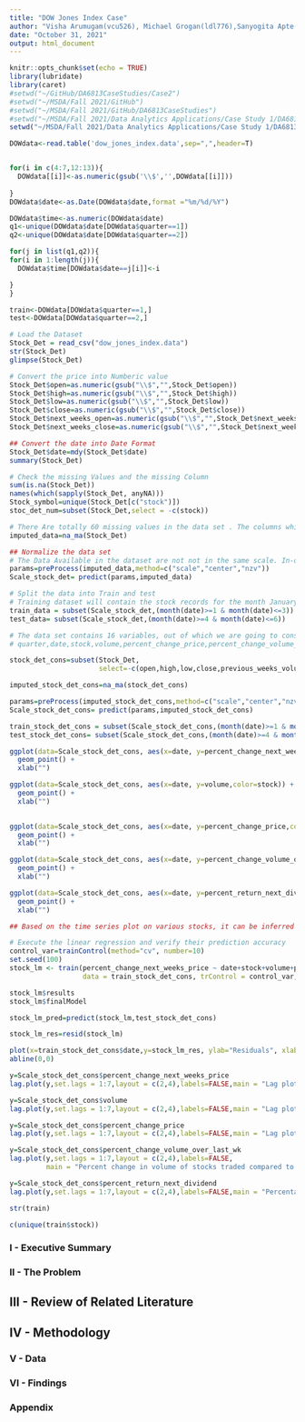 ```yaml
---
title: "DOW Jones Index Case"
author: "Visha Arumugam(vcu526), Michael Grogan(ldl776),Sanyogita Apte(jlh562)"
date: "October 31, 2021"
output: html_document
---
```

<style type="text/css">

h1.title {
  font-size: 38px;
  text-align: center;
}
h4.author { 
  font-size: 18px;
  text-align: center;
}
h4.date { 
  font-size: 18px;
  text-align: center;
}
</style>
```r
knitr::opts_chunk$set(echo = TRUE)
library(lubridate)
library(caret)
#setwd("~/GitHub/DA6813CaseStudies/Case2")
#setwd("~/MSDA/Fall 2021/GitHub")
#setwd("~/MSDA/Fall 2021/GitHub/DA6813CaseStudies")
#setwd("~/MSDA/Fall 2021/Data Analytics Applications/Case Study 1/DA6813CaseStudies/Case2")
setwd("~/MSDA/Fall 2021/Data Analytics Applications/Case Study 1/DA6813CaseStudies/Case3")
```

```r
DOWdata<-read.table('dow_jones_index.data',sep=",",header=T)


for(i in c(4:7,12:13)){
  DOWdata[[i]]<-as.numeric(gsub('\\$','',DOWdata[[i]]))
  
}
DOWdata$date<-as.Date(DOWdata$date,format ="%m/%d/%Y")

DOWdata$time<-as.numeric(DOWdata$date)
q1<-unique(DOWdata$date[DOWdata$quarter==1])
q2<-unique(DOWdata$date[DOWdata$quarter==2])

for(j in list(q1,q2)){
for(i in 1:length(j)){
  DOWdata$time[DOWdata$date==j[i]]<-i

}
}

train<-DOWdata[DOWdata$quarter==1,]
test<-DOWdata[DOWdata$quarter==2,]

```

```r
# Load the Dataset 
Stock_Det = read_csv("dow_jones_index.data")
str(Stock_Det)
glimpse(Stock_Det)

# Convert the price into Numberic value
Stock_Det$open=as.numeric(gsub("\\$","",Stock_Det$open))
Stock_Det$high=as.numeric(gsub("\\$","",Stock_Det$high))
Stock_Det$low=as.numeric(gsub("\\$","",Stock_Det$low))
Stock_Det$close=as.numeric(gsub("\\$","",Stock_Det$close))
Stock_Det$next_weeks_open=as.numeric(gsub("\\$","",Stock_Det$next_weeks_open))
Stock_Det$next_weeks_close=as.numeric(gsub("\\$","",Stock_Det$next_weeks_close))

## Convert the date into Date Format
Stock_Det$date=mdy(Stock_Det$date)
summary(Stock_Det)

# Check the missing Values and the missing Column
sum(is.na(Stock_Det))
names(which(sapply(Stock_Det, anyNA)))
Stock_symbol=unique(Stock_Det[c("stock")])
stoc_det_num=subset(Stock_Det,select = -c(stock))

# There Are totally 60 missing values in the data set . The columns which has the missing values are "percent_change_volume_over_last_wk" "previous_weeks_volume" .Each Column has 30 Missing values based on the number of unique stocks. The missing values are due to the fact that the previous week data (December 2010) is not available. The missing values are getting imputed using the Weighted moving average algorithm, which adds more weight to the previous data for imputation 
imputed_data=na_ma(Stock_Det)

## Normalize the data set
# The Data Available in the dataset are not not in the same scale. In-order to have an effective analysis We are normalizing the data to be in the same scale.
params=preProcess(imputed_data,method=c("scale","center","nzv"))
Scale_stock_det= predict(params,imputed_data)

# Split the data into Train and test
# Training dataset will contain the stock records for the month January to March. Whereas the testing dataset contains the stock records for the month April to June.
train_data = subset(Scale_stock_det,(month(date)>=1 & month(date)<=3))
test_data= subset(Scale_stock_det,(month(date)>=4 & month(date)<=6))
```


```r
# The data set contains 16 variables, out of which we are going to consider the below variables
# quarter,date,stock,volume,percent_change_price,percent_change_volume_over_last_wk,percent_change_next_weeks_price,percent_return_next_dividend. <Need to have some explanation why we are not considering the other variables>

stock_det_cons=subset(Stock_Det,
                      select=-c(open,high,low,close,previous_weeks_volume,next_weeks_open,next_weeks_close,days_to_next_dividend))

imputed_stock_det_cons=na_ma(stock_det_cons)

params=preProcess(imputed_stock_det_cons,method=c("scale","center","nzv"))
Scale_stock_det_cons= predict(params,imputed_stock_det_cons)

train_stock_det_cons = subset(Scale_stock_det_cons,(month(date)>=1 & month(date)<=3))
test_stock_det_cons= subset(Scale_stock_det_cons,(month(date)>=4 & month(date)<=6))

ggplot(data=Scale_stock_det_cons, aes(x=date, y=percent_change_next_weeks_price,color=stock)) +
  geom_point() +
  xlab("")

```
```r
ggplot(data=Scale_stock_det_cons, aes(x=date, y=volume,color=stock)) +
  geom_point() +
  xlab("")
 
```
```r
ggplot(data=Scale_stock_det_cons, aes(x=date, y=percent_change_price,color=stock)) +
  geom_point() +
  xlab("")
```
```r
ggplot(data=Scale_stock_det_cons, aes(x=date, y=percent_change_volume_over_last_wk,color=stock)) +
  geom_point() +
  xlab("")
```

```r
ggplot(data=Scale_stock_det_cons, aes(x=date, y=percent_return_next_dividend,color=stock)) +
  geom_point() +
  xlab("")

## Based on the time series plot on various stocks, it can be inferred that the data follows the stationary pattern over the variables volume,percent_change_price,percent_change_volume_over_last_wk,percent_change_next_weeks_price and percent_return_next_dividend
```
```r
# Execute the linear regression and verify their prediction accuracy
control_var=trainControl(method="cv", number=10)
set.seed(100)
stock_lm <- train(percent_change_next_weeks_price ~ date+stock+volume+percent_change_price+percent_change_volume_over_last_wk+percent_return_next_dividend,
                  data = train_stock_det_cons, trControl = control_var, method = "lm")
```
```r
stock_lm$results
stock_lm$finalModel
```
```r
stock_lm_pred=predict(stock_lm,test_stock_det_cons)
```
```r
stock_lm_res=resid(stock_lm)
```
```r
plot(x=train_stock_det_cons$date,y=stock_lm_res, ylab="Residuals", xlab="Date") 
abline(0,0)
```


```r
y=Scale_stock_det_cons$percent_change_next_weeks_price
lag.plot(y,set.lags = 1:7,layout = c(2,4),labels=FALSE,main = "Lag plot for Percentage of price change for next week")
```
```r
y=Scale_stock_det_cons$volume
lag.plot(y,set.lags = 1:7,layout = c(2,4),labels=FALSE,main = "Lag plot for volumes of stock traded")
```
```r
y=Scale_stock_det_cons$percent_change_price
lag.plot(y,set.lags = 1:7,layout = c(2,4),labels=FALSE,main = "Lag plot for Percentage of Price changes")
```
```r
y=Scale_stock_det_cons$percent_change_volume_over_last_wk
lag.plot(y,set.lags = 1:7,layout = c(2,4),labels=FALSE,
         main = "Percent change in volume of stocks traded compared to the previous week")
```

```r
y=Scale_stock_det_cons$percent_return_next_dividend
lag.plot(y,set.lags = 1:7,layout = c(2,4),labels=FALSE,main = "Percentage of return in the next dividend")
```

```r
str(train)


```

```r
c(unique(train$stock))
```





### I - Executive Summary


### II - The Problem



## III - Review of Related Literature


## IV - Methodology





### V - Data


### VI - Findings


### Appendix


